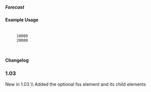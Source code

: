 ===== Forecast ===== 
{{for revision 1.03}}
==== Example Usage ====

  <fss extraction-date="2013-05-31" priority="true" phaseout-year="2016">
      <forecast year="2014" value-date="2013-07-03" currency="GBP">10000</forecast>
      <forecast year="2015" currency="GBP">20000</forecast>
  </fss>
    
==== Changelog ====
===1.03===
New in 1.03  \\
Added the optional fss element and its child elements